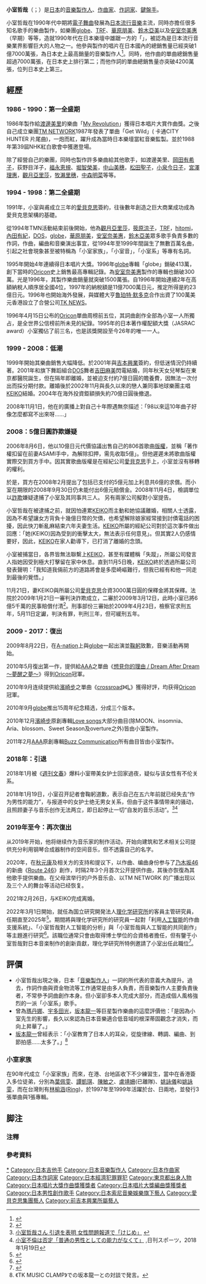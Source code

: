 {{multiple issues|
{{Expand Japanese|time=2021-05-22T02:45:00+00:00}}
{{More footnotes|time=2019-04-08T13:29:54+00:00}}
{{blpsources|time=2019-04-08T13:29:54+00:00}}
{{citation style|time=2019-04-08T13:29:54+00:00}}
{{copyedit|time=2019-04-08T13:29:54+00:00}}
{{overlinked|time=2019-04-08T13:29:54+00:00}}
}}
{{藝人
| 姓名 = 小室哲哉
| 類型 = 製作人
| 圖片 = MTV VMAJ 2014 Tetsuya Komuro (cropped).jpg
| Img_capt = 攝於「MTV Video Music Awards Japan 2014」
| 外文名 = 小室 哲哉
| 外文 = 日文
| 罗马拼音 = Komuro Tetsuya
| 英文名 = Tetsuya Komuro
| 暱稱 = TK
| 教育程度 = [[早稻田大學|早稻田大學]]肄業
| Instrument = [[電子琴|電子琴]], [[鋼琴|鋼琴]], [[吉他|吉他]], [[風琴|風琴]]
| 國籍 = {{JPN}}
| 出生日期 = {{birth date and age|1958|11|27}}
| 出生地點 = {{JPN}}[[東京都|東京都]][[府中市_(東京都)|府中市]]
| 音樂類型 = [[J-POP|J-POP]]
| 職業 = [[作词家|作词家]]，[[作曲家|作曲家]]，[[音樂製作人|音樂製作人]]
| 活躍年代 = 1975年-2018年, 2019年-
| 配偶 = {{marriage|大谷香奈子|1988|1992|end=div}}<br>{{marriage|吉田麻美(ASAMI)|2001|2002|end=div}}<br>{{marriage|[[小室桂子|小室桂子]](KEIKO)|2002|2021|end=div}}
| children = 小室琴梨<br>{{birth date and age|2001|9|22}}<br>（和吉田麻美所生）<ref>{{Cite web |url=http://japan.people.com.cn/2001/09/25/riben20010925_11881.html |title=存档副本 |access-date=2019-10-25 |archive-date=2021-01-23 |archive-url=https://web.archive.org/web/20210123021453/http://japan.people.com.cn/2001/09/25/riben20010925_11881.html |dead-url=no }}</ref>
| Label = [[Epic_Record_Japan|Epic Record Japan]], [[Sony_Music_Entertainment|Sony]]，[[Avex_Trax|Avex Trax]]
| Associated_acts = [[TM_NETWORK|TM NETWORK]], [[globe|globe]], {{link-jp|V2 (樂團)|V2 (ユニット)|V2}}
| URL = http://www.komuro.net/ Komuro.net
}}

'''小室哲哉'''（{{jpn|j=小室 哲哉|hg=こむろ てつや|rm=Komuro Tetsuya|f=y}}；{{bd|1958年|11月27日}}）是[[日本|日本]]的[[音樂製作人|音樂製作人]]、[[作曲家|作曲家]]、[[作詞家|作詞家]]、[[鍵盤手|鍵盤手]]。

小室哲哉在1990年代中期將[[電子舞曲|電子舞曲]]發展為[[日本流行音樂|日本流行音樂]]主流，同時亦擔任很多知名歌手的樂曲製作，如樂團[[globe|globe]]、[[TRF|TRF]]、[[華原朋美|華原朋美]]、[[鈴木亞美|鈴木亞美]]以及[[安室奈美惠|安室奈美惠]]（早期）等等，造就1990年代在日本樂壇中雄踞一方的「{{link-ja|小室家族|小室ファミリー}}」，被認為是日本流行音樂業界影響巨大的人物之一。他參與製作的唱片在日本國內的總銷售量已經突破1億7000萬張，為日本史上最高銷量的音樂製作人<ref name="nikkansports.com">{{cite web|url=https://www.nikkansports.com/entertainment/news/f-et-tp0-20081104-425943.html|title=小室哲哉、ＣＤ売上約１億7000万枚 - 芸能ニュース|website=nikkansports.com|access-date=2019-04-14|archive-date=2021-01-23|archive-url=https://web.archive.org/web/20210123021538/https://www.nikkansports.com/entertainment/news/f-et-tp0-20081104-425943.html|dead-url=no}}</ref>。同時，他作曲的單曲總銷售量超過7000萬張，在日本史上排行第二；而他作詞的單曲總銷售量亦突破4200萬張，位列日本史上第三。

==經歷==
===1986 - 1990：第一全盛期===
1986年製作給[[渡邊美里|渡邊美里]]的樂曲「[[My_Revolution|My Revolution]]」獲得日本唱片大賞作曲獎。之後自己成立樂團[[TM_NETWORK|TM NETWORK]]1987年發表了單曲「Get Wild」( 卡通CITY HUNTER 片尾曲)，一炮而紅，躍升成為當時日本樂壇當紅音樂監製。並於1988年第39屆NHK紅白歌會中獲邀登場。

除了經營自己的樂團，同時也製作許多樂曲給其他歌手，如渡邊美里、[[岡田有希子|岡田有希子]]，荻野目洋子，[[福永恵規|福永恵規]]、[[堀智榮美|堀智榮美]]，[[中山美穗|中山美穗]]，[[松田聖子|松田聖子]]，[[小泉今日子|小泉今日子]]，[[宮澤理惠|宮澤理惠]]，[[觀月亞里莎|觀月亞里莎]]，[[牧瀨里穗|牧瀨里穗]]，[[中森明菜|中森明菜]]等等。

===1994 - 1998：第二全盛期===
1991年，小室與甫成立三年的[[愛貝克思|愛貝克思]]簽約，往後數年創造之巨大商業成功成為愛貝克思架構的基礎。

從1994年TMN活動結束前後開始，他為[[觀月亞里莎|觀月亞里莎]]，[[筱原涼子|筱原涼子]]，[[TRF|TRF]]，[[hitomi|hitomi]]，[[內田有紀|內田有紀]]，[[dos_(樂團)|DOS]]，[[globe|globe]]，[[華原朋美|華原朋美]]，[[安室奈美惠|安室奈美惠]]，[[鈴木亞美|鈴木亞美]]眾多歌手負責多數的作詞，作曲，編曲和音樂演出事宜，從1994年至1999年間誕生了無數百萬名曲，引起之社會現象甚至被特稱為「小室家族」，「小室音」，「小室系」等專有名詞。

1995年開始4年連續得日本唱片大獎。1996年[[globe|globe]]專輯「globe」銷破413萬，創下當時的[[Oricon|Oricon]]史上銷售最高專輯記錄。為[[安室奈美惠|安室奈美惠]]製作的專輯也銷破300萬。光是1996年，其製作樂曲銷量就突破1500萬張。自1996年開始連續2年在高額納稅人順序居全國4位，1997年的納稅額是11億7000萬日元，推定所得是約23億日元。1996年也開始海外發展，與媒體大亨[[魯珀特·默多克|魯珀特·默多克]]合作出資了100萬美元香港設立了合營公司[[TK_NEWS|TK NEWS]]。

1996年4月15日公布的[[Oricon|Oricon]]單曲周榜前五位，其詞曲創作全部為小室一人所獨占，是全世界公信榜前所未見的紀錄。1995年的日本著作權配額大獎（JASRAC award）小室獨佔了前三名，也是該獎開設至今26年的唯一一人。

===1999 - 2008：低潮===
1999年開始其樂曲銷售大幅降低。於2001年與[[吉本興業|吉本興業]]簽約，但低迷情況仍持續著。2001年和旗下舞蹈組合[[DOS_(樂團)|DOS]]舞者[[吉田麻美|吉田麻美]]閃電結婚，同年秋天女兒琴梨在東京都醫院誕生，但在隔年即離婚，並被迫支付約7億日圓的贍養費，因無法一次付出而採分期付款。離婚後於2002年11月與長久以來的戀人兼同事地球樂團主唱[[KEIKO|KEIKO]]結婚。2004年在海外投資鉅額損失約70億日圓後撤退。

2008年11月1日，他在{{lj|NACK 5|NACK5}}的廣播上對自己十年際遇無奈描述：「98以來這10年曲子好像怎麼都寫不出來呀……」

===2008：5億日圓詐欺嫌疑===
2006年8月6日，他以10億日元代價協議出售自己的806首歌曲[[版權|版權]]，並稱「著作權扣留在前妻ASAMI手中，為解除扣押，需先收取5億」。但他遲遲未將歌曲版權實際交到買方手中。因其實歌曲版權是在經紀公司[[愛貝克思|愛貝克思]]手上，小室並沒有移轉的權利。

於是，買方在2008年2月提出了包括已支付的5億元加上利息共6億的求償。而小室在期限的2008年9月30日仍未能付出6億元賠償金。2008年11月4日，檢調單位以[[詐欺|詐欺]]嫌疑逮捕了小室及其同事共三人。
另有兩家公司擬對小室提告。
 
小室哲哉在被逮捕之前，就因怕連累[[KEIKO|KEIKO]]而主動和她協議離婚，相關人士透露，因為不希望讓女方背負十幾億日幣的欠債，也希望解除娘家經常接到討債電話的困擾，因此快刀斬亂麻結束六年夫妻生活。[[KEIKO|KEIKO]]所屬的經紀公司對於這次事件做出回應：「她(KEIKO)因為受到的衝擊太大，無法表示任何意見」。但其實2人仍感情要好，因此，[[KEIKO|KEIKO]]在家人勸導下，已打消了離婚的念頭。

小室被捕當日，各界皆無法聯繫上[[KEIKO|KEIKO]]，甚至有媒體稱「失蹤」，所屬公司發言人指她因受到極大打擊留在家中休息。直到11月5日晚，[[KEIKO|KEIKO]]終於透過所屬公司發表聲明：「我知道我倆前方的道路將會是多麼崎嶇難行，但我已經有和他一同走到最後的覺悟。」

11月21日，妻KEIKO與所屬公司[[愛貝克思|愛貝克思]]合資3000萬日圓的保釋金將其保釋。法院於2009年1月21日一審判決詐欺成立，二審於2009年3月12日，此時小室已將6億5千萬的民事賠償付清<ref>{{cite web|url=http://www.j-cast.com/tv/2009/03/13037589.html|title=小室哲哉「5億円詐欺」 お金返せばOK？|date=2009-03-13|website=J-CASTテレビウォッチ|access-date=2009-03-14|archive-date=2021-01-23|archive-url=https://web.archive.org/web/20210123021507/https://www.j-cast.com/tv/2009/03/13037589.html|dead-url=no}}</ref>。刑事部份三審始於2009年4月23日，檢察官求刑五年，5月11日定讞，判決有罪，判刑三年，但可緩刑五年。

===2009 - 2017：復出===
2009年8月22日，在[[A-nation|A-nation]]上與[[globe|globe]]一起出演並[[鞠躬|鞠躬]]致歉，音樂活動再開始。

2010年5月復出第一作，提供給[[AAA_(團體)|AAA]]之單曲《[[想見你的理由_/_Dream_After_Dream_～夢醒之夢～|想見你的理由 / Dream After Dream ～夢醒之夢～]]》得到[[Oricon|Oricon]]冠軍。

2010年9月连续提供給[[濱崎步|濱崎步]]之單曲《[[crossroad|crossroad]]》《[[L_(濱崎步單曲)|L]]》獲得好評，均获得[[Oricon|Oricon]]冠軍。

2010年9月[[globe|globe]]推出15周年纪念精选，分成三个版本。

2010年12月[[濱崎步|濱崎步]]原創專輯[[Love_songs_(濱崎步專輯)|Love songs]]大部分曲目(除MOON、insomnia、Aria、blossom、Sweet Season及overture之外)皆由小室製作。

2011年2月[[AAA_(團體)|AAA]]原創專輯[[Buzz_Communication|Buzz Communication]]所有曲目皆由小室製作。

=== 2018年：引退 ===
2018年1月被《[[週刊文春|週刊文春]]》爆料小室帶美女护士回家過夜，疑似与该女性有不伦关系。

2018年1月19日，小室召开記者會鞠躬道歉，表示自己在五六年前就已经失去“作为男性的能力”，与报道中的女护士绝无男女关系，但由于这件事情带来的骚动，且照顾妻子与音乐创作无法两立，即日起停止一切“自发的音乐活动”。<ref>[https://www3.nhk.or.jp/news/html/20180119/k10011294451000.html?utm_int=news-social_contents_list-items_016 小室哲哉さん 引退を表明 女性問題報道で「けじめ」] {{Wayback|url=https://www3.nhk.or.jp/news/html/20180119/k10011294451000.html?utm_int=news-social_contents_list-items_016 |date=20180119235056 }}</ref><ref>[https://www.nikkansports.com/entertainment/news/201801190000404.html 小室不倫は否定「普通の男性としての能力がなくて」] {{Wayback|url=https://www.nikkansports.com/entertainment/news/201801190000404.html |date=20180121184320 }},日刊スポーツ，2018年1月19日</ref>

===2019年至今：再次復出===
从2019年开始，他将继续作为音乐家的制作活动，开始向建筑和艺术相关公司提供充分利用钢琴合成器制作的空间音乐，但不透露自己的名字。

2020年，在[[秋元康|秋元康]]及相关方的支持和提议下，以作曲、编曲身份参与了[[乃木坂46|乃木坂46]]的新曲《[[Route_246|Route 246]]》創作，时隔2年3个月首次公开提供作曲，其後亦恢復為其他歌手提供樂曲。在父母滨举行的户外音乐会、以TM NETWORK 的广播出现以及三个人的舞台等活动已经恢复。

2021年2月26日，与KEIKO完成离婚。

2022年3月1日開始，就任為国立研究開発法人[[理化学研究所|理化学研究所]]的客員主管研究員，任期直至2025年<ref name="nikkei220228">{{cite web|url=https://www.nikkei.com/article/DGXZQOUC253OV0V20C22A2000000/|title=小室哲哉さん、理研の客員研究員に　AIによる作曲研究|publisher=日本経済新聞|date=2022-02-28|accessdate=2022-02-28}}</ref>。期間將與理化学研究所的研究員一起對「利用[[人工智能|人工智能]]的作曲支援系統」、「小室哲哉對人工智能的分析」與「小室哲哉與人工智能的共同創作」等主題進行研究<ref>{{cite web|url=https://www.chunichi.co.jp/article/426257|title=小室哲哉が「理化学研究所」客員主管研究員に プロの音楽家就任は初 AIによる音楽制作支援を研究|publisher=中日スポーツ|date=2022-02-28|accessdate=2022-02-28}}</ref>。該職位通常只會由取得博士學位的合資格者擔任，但有鑒于小室哲哉對日本音楽制作的創新貢獻，理化学研究所特例邀請了小室出任此職位<ref>{{cite web|url=https://www.nikkansports.com/entertainment/news/202202280000659.html|title=小室哲哉氏が理研の客員主管研究員に就任「音楽ＡＩの成長に寄与できること光栄」音楽家では初|publisher=日刊スポーツ|date=2022-02-28|accessdate=2022-02-28}}</ref>。

==評價==
*小室哲哉出現之後，日本「[[音樂製作人|音樂製作人]]」一詞的所代表的意義大為提升。過去，作詞作曲與資金物流等工作通常是由多人負責，而音樂製作人主要負責後者，不常參予詞曲創作本身。但小室卻多本人完成大部分，而造成個人風格強烈的一派「小室系」歌手。
*曾為[[瑪丹娜|瑪丹娜]]、[[宇多田光|宇多田光]]，[[坂本龍一|坂本龍一]]等巨星製作樂曲的{{link-ja|GOH HOTODA|GOH HOTODA}}這麼評價他：「是因為小室先生的影響，長久以來認為日本音樂適合低音域的根深蒂固觀念才消失，而向上昇華了。」
*[[坂本龍一|坂本龍一]]曾經表示：「小室教育了日本人的耳朵，從旋律線、轉調、編曲、到節拍感......太多了。」<ref>《TK MUSIC CLAMP》での坂本龍一との対談で発言。</ref>

===小室家族===
在90年代成立「小室家族」而來，在港、台地區收下不少練習生，當中在香港簽入多位徒弟，分別為[[葉佩雯|葉佩雯]]、[[譚凱琪|譚凱琪]]、[[陳敏之|陳敏之]]、[[盧靖姍|盧靖姍]](已離隊)、[[姚詠儀|姚詠儀]]和[[姚詠雯|姚詠雯]]，而在台灣則有[[林榆涵|林榆涵]]([[Ring|Ring]])，於1997年至1999年活躍於台、日兩地，並發行3張單曲與1張專輯。

== 脚注 ==
=== 注釋 ===
{{Reflist|group="注"|2}}

=== 參考資料 ===
{{Reflist|2}}

{{Commons category|Tetsuya Komuro}}
{{Portal box|日本|音乐}}

{{Avex}}
{{日本唱片大獎作曲獎}}
{{日本唱片大獎編曲獎}}
{{Authority control}}
{{DEFAULTSORT:Komuro, Tetsuya}}
[[Category:小室哲哉|*]]
[[Category:日本吉他手|Category:日本吉他手]]
[[Category:日本音樂製作人|Category:日本音樂製作人]]
[[Category:日本作曲家|Category:日本作曲家]]
[[Category:日本作詞家|Category:日本作詞家]]
[[Category:日本經濟犯罪罪犯|Category:日本經濟犯罪罪犯]]
[[Category:東京都出身人物|Category:東京都出身人物]]
[[Category:日本唱片大獎作曲獎獲獎者|Category:日本唱片大獎作曲獎獲獎者]]
[[Category:日本唱片大獎編曲獎獲獎者|Category:日本唱片大獎編曲獎獲獎者]]
[[Category:日本男性創作歌手|Category:日本男性創作歌手]]
[[Category:日本索尼音樂娛樂旗下藝人|Category:日本索尼音樂娛樂旗下藝人]]
[[Category:愛貝克思集團藝人|Category:愛貝克思集團藝人]]
[[Category:前吉本興業所屬藝人|Category:前吉本興業所屬藝人]]